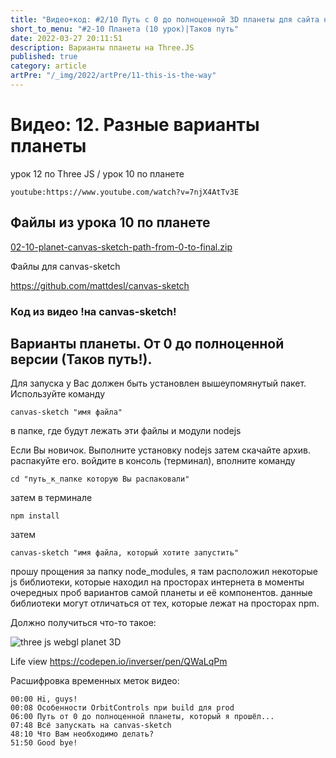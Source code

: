 ```yaml
---
title: "Видео+код: #2/10 Путь с 0 до полноценной 3D планеты для сайта на ThreeJS"
short_to_menu: "#2-10 Планета (10 урок)|Таков путь"
date: 2022-03-27 20:11:51
description: Варианты планеты на Three.JS
published: true
category: article
artPre: "/_img/2022/artPre/11-this-is-the-way"
---
```


# Видео: 12. Разные варианты планеты
урок 12 по Three JS / урок 10 по планете

`youtube:https://www.youtube.com/watch?v=7njX4AtTv3E`

## Файлы из урока 10 по планете

[02-10-planet-canvas-sketch-path-from-0-to-final.zip](/fls/2022/02-10-planet-canvas-sketch-path-from-0-to-final.zip "Скачать файл")

Файлы для canvas-sketch

https://github.com/mattdesl/canvas-sketch

### Код из видео !на **canvas-sketch**!

## Варианты планеты. От 0 до полноценной версии (Таков путь!).

Для запуска у Вас должен быть установлен вышеупомянутый пакет. Используйте команду

`canvas-sketch "имя файла"`

в папке, где будут лежать эти файлы и модули nodejs

Если Вы новичок.
Выполните установку nodejs затем скачайте архив. распакуйте его. войдите в консоль (терминал), вполните команду

`cd "путь_к_папке которую Вы распаковали"`

затем в терминале

`npm install`

затем

`canvas-sketch "имя файла, который хотите запустить"`

прошу прощения за папку node_modules, я там расположил некоторые js библиотеки, которые находил на просторах интернета в моменты очередных проб вариантов самой планеты и её компонентов. данные библиотеки могут отличаться от тех, которые лежат на просторах npm.

Должно получиться что-то такое:

<picture>
    <source srcset="/_img/2022/artPre/11-this-is-the-way-2.avif" type="image/avif"/>
    <source srcset="/_img/2022/artPre/11-this-is-the-way-2.webp" type="image/webp"/>
    <img decoding="async" loading="lazy" src="/_img/2022/artPre/11-this-is-the-way-2.jpg" alt="three js webgl planet 3D"/>
</picture>


Life view
https://codepen.io/inverser/pen/QWaLqPm

Расшифровка временных меток видео:

```
00:00 Hi, guys!
00:08 Особенности OrbitControls при build для prod
06:00 Путь от 0 до полноценной планеты, который я прошёл...
07:48 Всё запускать на canvas-sketch
48:10 Что Вам необходимо делать?
51:50 Good bye!
```